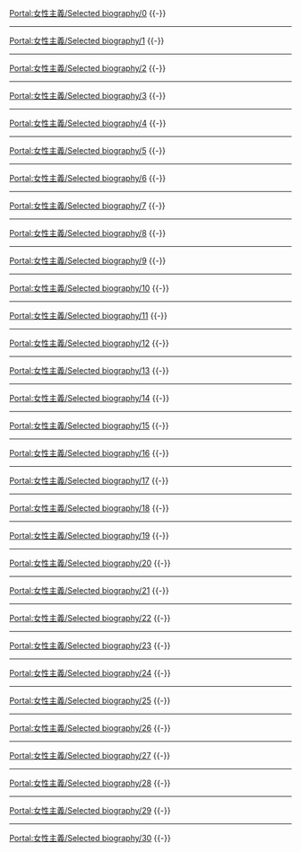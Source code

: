 {{Portal:女性主義/box-header|特色人物|Portal:女性主義/Selected biography|}}

[[Portal:女性主義/Selected_biography/0|Portal:女性主義/Selected biography/0]]
{{Portal:女性主義/Selected biography/0}}
{{-}}
----
[[Portal:女性主義/Selected_biography/1|Portal:女性主義/Selected biography/1]]
{{Portal:女性主義/Selected biography/1}}
{{-}}
----
[[Portal:女性主義/Selected_biography/2|Portal:女性主義/Selected biography/2]]
{{Portal:女性主義/Selected biography/2}}
{{-}}
----
[[Portal:女性主義/Selected_biography/3|Portal:女性主義/Selected biography/3]]
{{Portal:女性主義/Selected biography/3}}
{{-}}
----
[[Portal:女性主義/Selected_biography/4|Portal:女性主義/Selected biography/4]]
{{Portal:女性主義/Selected biography/4}}
{{-}}
----
[[Portal:女性主義/Selected_biography/5|Portal:女性主義/Selected biography/5]]
{{Portal:女性主義/Selected biography/5}}
{{-}}
----
[[Portal:女性主義/Selected_biography/6|Portal:女性主義/Selected biography/6]]
{{Portal:女性主義/Selected biography/6}}
{{-}}
----
[[Portal:女性主義/Selected_biography/7|Portal:女性主義/Selected biography/7]]
{{Portal:女性主義/Selected biography/7}}
{{-}}
----
[[Portal:女性主義/Selected_biography/8|Portal:女性主義/Selected biography/8]]
{{Portal:女性主義/Selected biography/8}}
{{-}}
----
[[Portal:女性主義/Selected_biography/9|Portal:女性主義/Selected biography/9]]
{{Portal:女性主義/Selected biography/9}}
{{-}}
----
[[Portal:女性主義/Selected_biography/10|Portal:女性主義/Selected biography/10]]
{{Portal:女性主義/Selected biography/10}}
{{-}}
----
[[Portal:女性主義/Selected_biography/11|Portal:女性主義/Selected biography/11]]
{{Portal:女性主義/Selected biography/11}}
{{-}}
----
[[Portal:女性主義/Selected_biography/12|Portal:女性主義/Selected biography/12]]
{{Portal:女性主義/Selected biography/12}}
{{-}}
----
[[Portal:女性主義/Selected_biography/13|Portal:女性主義/Selected biography/13]]
{{Portal:女性主義/Selected biography/13}}
{{-}}
----
[[Portal:女性主義/Selected_biography/14|Portal:女性主義/Selected biography/14]]
{{Portal:女性主義/Selected biography/14}}
{{-}}
----
[[Portal:女性主義/Selected_biography/15|Portal:女性主義/Selected biography/15]]
{{Portal:女性主義/Selected biography/15}}
{{-}}
----
[[Portal:女性主義/Selected_biography/16|Portal:女性主義/Selected biography/16]]
{{Portal:女性主義/Selected biography/16}}
{{-}}
----
[[Portal:女性主義/Selected_biography/17|Portal:女性主義/Selected biography/17]]
{{Portal:女性主義/Selected biography/17}}
{{-}}
----
[[Portal:女性主義/Selected_biography/18|Portal:女性主義/Selected biography/18]]
{{Portal:女性主義/Selected biography/18}}
{{-}}
----
[[Portal:女性主義/Selected_biography/19|Portal:女性主義/Selected biography/19]]
{{Portal:女性主義/Selected biography/19}}
{{-}}
----
[[Portal:女性主義/Selected_biography/20|Portal:女性主義/Selected biography/20]]
{{Portal:女性主義/Selected biography/20}}
{{-}}
----
[[Portal:女性主義/Selected_biography/21|Portal:女性主義/Selected biography/21]]
{{Portal:女性主義/Selected biography/21}}
{{-}}
----
[[Portal:女性主義/Selected_biography/22|Portal:女性主義/Selected biography/22]]
{{Portal:女性主義/Selected biography/22}}
{{-}}
----
[[Portal:女性主義/Selected_biography/23|Portal:女性主義/Selected biography/23]]
{{Portal:女性主義/Selected biography/23}}
{{-}}
----
[[Portal:女性主義/Selected_biography/24|Portal:女性主義/Selected biography/24]]
{{Portal:女性主義/Selected biography/24}}
{{-}}
----
[[Portal:女性主義/Selected_biography/25|Portal:女性主義/Selected biography/25]]
{{Portal:女性主義/Selected biography/25}}
{{-}}
----
[[Portal:女性主義/Selected_biography/26|Portal:女性主義/Selected biography/26]]
{{Portal:女性主義/Selected biography/26}}
{{-}}
----
[[Portal:女性主義/Selected_biography/27|Portal:女性主義/Selected biography/27]]
{{Portal:女性主義/Selected biography/27}}
{{-}}
----
[[Portal:女性主義/Selected_biography/28|Portal:女性主義/Selected biography/28]]
{{Portal:女性主義/Selected biography/28}}
{{-}}
----
[[Portal:女性主義/Selected_biography/29|Portal:女性主義/Selected biography/29]]
{{Portal:女性主義/Selected biography/29}}
{{-}}
----
[[Portal:女性主義/Selected_biography/30|Portal:女性主義/Selected biography/30]]
{{Portal:女性主義/Selected biography/30}}
{{-}}
{{Portal:女性主義/box-footer|}}

[[Category:女性主義主題|{{SUBPAGENAME}}]]
